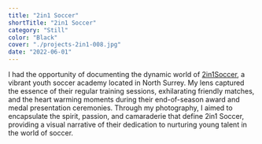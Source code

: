 ```yaml
---
title: "2in1 Soccer"
shortTitle: "2in1 Soccer"
category: "Still"
color: "Black"
cover: "./projects-2in1-008.jpg"
date: "2022-06-01"
---
```


I had the opportunity of documenting the dynamic world of [2in1Soccer](https://www.2in1soccer.com/ "2in1Soccer"), a vibrant youth soccer academy located in North Surrey. My lens captured the essence of their regular training sessions, exhilarating friendly matches, and the heart warming moments during their end-of-season award and medal presentation ceremonies. Through my photography, I aimed to encapsulate the spirit, passion, and camaraderie that define 2in1 Soccer, providing a visual narrative of their dedication to nurturing young talent in the world of soccer.
